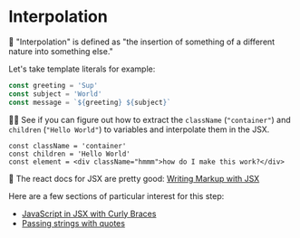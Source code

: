 # Interpolation

🦉 "Interpolation" is defined as "the insertion of something of a different
nature into something else."

Let's take template literals for example:

```typescript
const greeting = 'Sup'
const subject = 'World'
const message = `${greeting} ${subject}`
```

👨‍💼 See if you can figure out how to extract the `className` (`"container"`) and
`children` (`"Hello World"`) to variables and interpolate them in the JSX.

```tsx
const className = 'container'
const children = 'Hello World'
const element = <div className="hmmm">how do I make this work?</div>
```

📜 The react docs for JSX are pretty good:
[Writing Markup with JSX](https://react.dev/learn/writing-markup-with-jsx)

Here are a few sections of particular interest for this step:

- [JavaScript in JSX with Curly Braces](https://react.dev/learn/javascript-in-jsx-with-curly-braces)
- [Passing strings with quotes](https://react.dev/learn/javascript-in-jsx-with-curly-braces#passing-strings-with-quotes)
